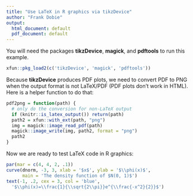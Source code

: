 ```yaml
---
title: "Use LaTeX in R graphics via tikzDevice"
author: "Frank Dobie"
output:
  html_document: default
  pdf_document: default
---
```


You will need the packages **tikzDevice**, **magick**, and **pdftools** to run this example.

```r
xfun::pkg_load2(c('tikzDevice', 'magick', 'pdftools'))
```

Because **tikzDevice** produces PDF plots, we need to convert PDF to PNG when the output format is not LaTeX/PDF (PDF plots don't work in HTML). Here is a helper function to do that:

```r
pdf2png = function(path) {
  # only do the conversion for non-LaTeX output
  if (knitr::is_latex_output()) return(path)
  path2 = xfun::with_ext(path, "png")
  img = magick::image_read_pdf(path)
  magick::image_write(img, path2, format = "png")
  path2
}
```

Now we are ready to test LaTeX code in R graphics:

```r
par(mar = c(4, 4, 2, .1))
curve(dnorm, -3, 3, xlab = '$x$', ylab = '$\\phi(x)$',
      main = 'The density function of $N(0, 1)$')
text(-1, .2, cex = 3, col = 'blue',
  '$\\phi(x)=\\frac{1}{\\sqrt{2\\pi}}e^{\\frac{-x^2}{2}}$')
```
